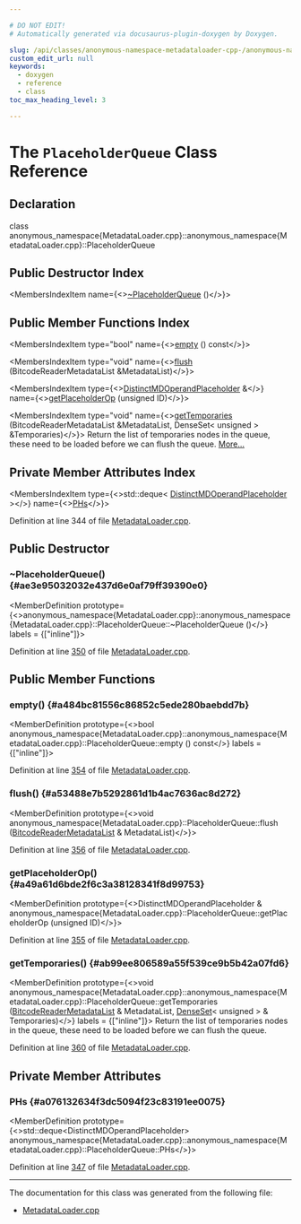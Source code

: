 ```yaml
---

# DO NOT EDIT!
# Automatically generated via docusaurus-plugin-doxygen by Doxygen.

slug: /api/classes/anonymous-namespace-metadataloader-cpp-/anonymous-namespace-metadataloader-cpp-/placeholderqueue
custom_edit_url: null
keywords:
  - doxygen
  - reference
  - class
toc_max_heading_level: 3

---
```





# The `PlaceholderQueue` Class Reference

<DoxygenPage pluginConfig={pluginConfig}>



## Declaration

<CodeBlock>class anonymous_namespace{MetadataLoader.cpp}::anonymous_namespace{MetadataLoader.cpp}::PlaceholderQueue</CodeBlock>

## Public Destructor Index

<MembersIndex>

<MembersIndexItem
  name={<><a href="#ae3e95032032e437d6e0af79ff39390e0">~PlaceholderQueue</a> ()</>}>
</MembersIndexItem>

</MembersIndex>

## Public Member Functions Index

<MembersIndex>

<MembersIndexItem
  type="bool"
  name={<><a href="#a484bc81556c86852c5ede280baebdd7b">empty</a> () const</>}>
</MembersIndexItem>

<MembersIndexItem
  type="void"
  name={<><a href="#a53488e7b5292861d1b4ac7636ac8d272">flush</a> (BitcodeReaderMetadataList &amp;MetadataList)</>}>
</MembersIndexItem>

<MembersIndexItem
  type={<><a href="/docs/api/classes/llvm/distinctmdoperandplaceholder">DistinctMDOperandPlaceholder</a> &amp;</>}
  name={<><a href="#a49a61d6bde2f6c3a38128341f8d99753">getPlaceholderOp</a> (unsigned ID)</>}>
</MembersIndexItem>

<MembersIndexItem
  type="void"
  name={<><a href="#ab99ee806589a55f539ce9b5b42a07fd6">getTemporaries</a> (BitcodeReaderMetadataList &amp;MetadataList, DenseSet&lt; unsigned &gt; &amp;Temporaries)</>}>
Return the list of temporaries nodes in the queue, these need to be loaded before we can flush the queue. <a href="#ab99ee806589a55f539ce9b5b42a07fd6">More...</a>
</MembersIndexItem>

</MembersIndex>

## Private Member Attributes Index

<MembersIndex>

<MembersIndexItem
  type={<>std::deque&lt; <a href="/docs/api/classes/llvm/distinctmdoperandplaceholder">DistinctMDOperandPlaceholder</a> &gt;</>}
  name={<><a href="#a076132634f3dc5094f23c83191ee0075">PHs</a></>}>
</MembersIndexItem>

</MembersIndex>


Definition at line 344 of file <a href="/docs/api/files/lib/lib/bitcode/lib/bitcode/reader/metadataloader-cpp">MetadataLoader.cpp</a>.

<SectionDefinition>

## Public Destructor

### ~PlaceholderQueue() {#ae3e95032032e437d6e0af79ff39390e0}

<MemberDefinition
  prototype={<>anonymous&#95;namespace&#123;MetadataLoader.cpp&#125;::anonymous&#95;namespace&#123;MetadataLoader.cpp&#125;::PlaceholderQueue::~PlaceholderQueue ()</>}
  labels = {["inline"]}>

Definition at line <a href="/docs/api/files/lib/lib/bitcode/lib/bitcode/reader/metadataloader-cpp/#l00350">350</a> of file <a href="/docs/api/files/lib/lib/bitcode/lib/bitcode/reader/metadataloader-cpp">MetadataLoader.cpp</a>.
</MemberDefinition>

</SectionDefinition>

<SectionDefinition>

## Public Member Functions

### empty() {#a484bc81556c86852c5ede280baebdd7b}

<MemberDefinition
  prototype={<>bool anonymous&#95;namespace&#123;MetadataLoader.cpp&#125;::anonymous&#95;namespace&#123;MetadataLoader.cpp&#125;::PlaceholderQueue::empty () const</>}
  labels = {["inline"]}>

Definition at line <a href="/docs/api/files/lib/lib/bitcode/lib/bitcode/reader/metadataloader-cpp/#l00354">354</a> of file <a href="/docs/api/files/lib/lib/bitcode/lib/bitcode/reader/metadataloader-cpp">MetadataLoader.cpp</a>.
</MemberDefinition>

### flush() {#a53488e7b5292861d1b4ac7636ac8d272}

<MemberDefinition
  prototype={<>void anonymous&#95;namespace&#123;MetadataLoader.cpp&#125;::PlaceholderQueue::flush (<a href="/docs/api/classes/anonymous-namespace-metadataloader-cpp-/bitcodereadermetadatalist">BitcodeReaderMetadataList</a> &amp; MetadataList)</>}>

Definition at line <a href="/docs/api/files/lib/lib/bitcode/lib/bitcode/reader/metadataloader-cpp/#l00356">356</a> of file <a href="/docs/api/files/lib/lib/bitcode/lib/bitcode/reader/metadataloader-cpp">MetadataLoader.cpp</a>.
</MemberDefinition>

### getPlaceholderOp() {#a49a61d6bde2f6c3a38128341f8d99753}

<MemberDefinition
  prototype={<>DistinctMDOperandPlaceholder &amp; anonymous&#95;namespace&#123;MetadataLoader.cpp&#125;::PlaceholderQueue::getPlaceholderOp (unsigned ID)</>}>

Definition at line <a href="/docs/api/files/lib/lib/bitcode/lib/bitcode/reader/metadataloader-cpp/#l00355">355</a> of file <a href="/docs/api/files/lib/lib/bitcode/lib/bitcode/reader/metadataloader-cpp">MetadataLoader.cpp</a>.
</MemberDefinition>

### getTemporaries() {#ab99ee806589a55f539ce9b5b42a07fd6}

<MemberDefinition
  prototype={<>void anonymous&#95;namespace&#123;MetadataLoader.cpp&#125;::anonymous&#95;namespace&#123;MetadataLoader.cpp&#125;::PlaceholderQueue::getTemporaries (<a href="/docs/api/classes/anonymous-namespace-metadataloader-cpp-/bitcodereadermetadatalist">BitcodeReaderMetadataList</a> &amp; MetadataList, <a href="/docs/api/classes/llvm/denseset">DenseSet</a>&lt; unsigned &gt; &amp; Temporaries)</>}
  labels = {["inline"]}>
Return the list of temporaries nodes in the queue, these need to be loaded before we can flush the queue.

Definition at line <a href="/docs/api/files/lib/lib/bitcode/lib/bitcode/reader/metadataloader-cpp/#l00360">360</a> of file <a href="/docs/api/files/lib/lib/bitcode/lib/bitcode/reader/metadataloader-cpp">MetadataLoader.cpp</a>.
</MemberDefinition>

</SectionDefinition>

<SectionDefinition>

## Private Member Attributes

### PHs {#a076132634f3dc5094f23c83191ee0075}

<MemberDefinition
  prototype={<>std::deque&lt;DistinctMDOperandPlaceholder&gt; anonymous&#95;namespace&#123;MetadataLoader.cpp&#125;::anonymous&#95;namespace&#123;MetadataLoader.cpp&#125;::PlaceholderQueue::PHs</>}>

Definition at line <a href="/docs/api/files/lib/lib/bitcode/lib/bitcode/reader/metadataloader-cpp/#l00347">347</a> of file <a href="/docs/api/files/lib/lib/bitcode/lib/bitcode/reader/metadataloader-cpp">MetadataLoader.cpp</a>.
</MemberDefinition>

</SectionDefinition>

<hr/>

The documentation for this class was generated from the following file:

<ul>
<li><a href="/docs/api/files/lib/lib/bitcode/lib/bitcode/reader/metadataloader-cpp">MetadataLoader.cpp</a></li>
</ul>

</DoxygenPage>
